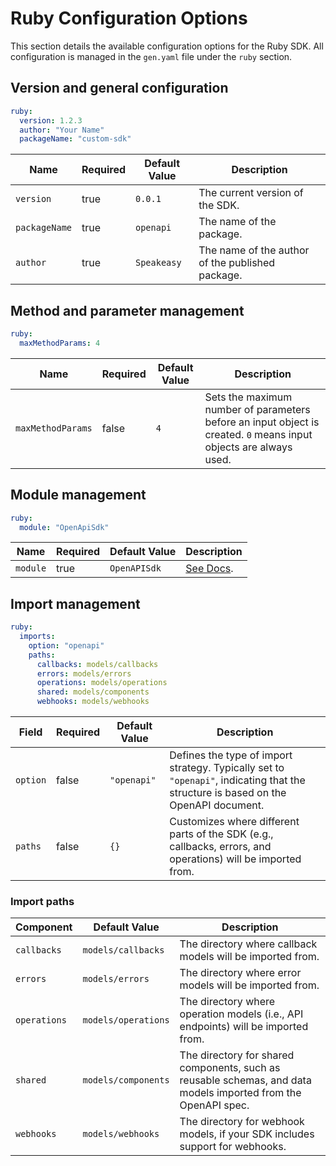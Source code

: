 

# Ruby Configuration Options

 This section details the available configuration options for the Ruby SDK. All configuration is managed in the `gen.yaml` file under the `ruby` section.

## Version and general configuration

```yml
ruby:
  version: 1.2.3
  author: "Your Name"
  packageName: "custom-sdk"
```

| Name                   | Required | Default Value | Description                                                                                   |
|------------------------|----------|---------------|-----------------------------------------------------------------------------------------------|
| `version`              | true     | `0.0.1`       | The current version of the SDK.                                                               |
| `packageName`           | true     | `openapi`     | The name of the package.  |
| `author`               | true     | `Speakeasy`   | The name of the author of the published package. |


## Method and parameter management
```yml
ruby:
  maxMethodParams: 4
```

| Name                       | Required | Default Value               | Description                                                                                   |
|----------------------------|----------|-----------------------------|-----------------------------------------------------------------------------------------------|
| `maxMethodParams`           | false    | `4`                         | Sets the maximum number of parameters before an input object is created. `0` means input objects are always used. |


## Module management

```yml
ruby:
  module: "OpenApiSdk"
```
| Name                    | Required | Default Value     | Description                                                                                   |
|-------------------------|----------|-------------------|-----------------------------------------------------------------------------------------------|
| `module`        | true   | `OpenAPISdk`            | [See Docs](https://ruby-doc.org/core-2.5.3/Module.html).                                  |

## Import management

```yml
ruby:
  imports:
    option: "openapi"
    paths:
      callbacks: models/callbacks
      errors: models/errors
      operations: models/operations
      shared: models/components
      webhooks: models/webhooks
```
| Field   | Required | Default Value | Description                                                                                   |
|---------|----------|---------------|-----------------------------------------------------------------------------------------------|
| `option`| false    | `"openapi"`   | Defines the type of import strategy. Typically set to `"openapi"`, indicating that the structure is based on the OpenAPI document. |
| `paths` | false    | `{}`          | Customizes where different parts of the SDK (e.g., callbacks, errors, and operations) will be imported from. |

### Import paths

| Component      | Default Value              | Description                                                                                                   |
|----------------|----------------------------|---------------------------------------------------------------------------------------------------------------|
| `callbacks`    | `models/callbacks`          | The directory where callback models will be imported from.                                                      |
| `errors`       | `models/errors`             | The directory where error models will be imported from.                                                         |
| `operations`   | `models/operations`         | The directory where operation models (i.e., API endpoints) will be imported from.                               |
| `shared`       | `models/components`         | The directory for shared components, such as reusable schemas, and data models imported from the OpenAPI spec.  |
| `webhooks`     | `models/webhooks`           | The directory for webhook models, if your SDK includes support for webhooks.                                    |

